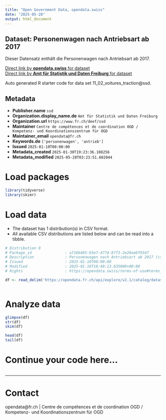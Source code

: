 ```yaml
---
title: "Open Government Data, opendata.swiss"
date: "2025-05-28"
output: html_document
---
```


## Dataset: Personenwagen nach Antriebsart ab 2017

Dieser Datensatz enthält die Personenwagen nach Antriebsart ab 2017.

[Direct link by **opendata.swiss** for dataset](https://opendata.swiss/de/dataset/personenwagen-nach-antriebsart-ab-2017)<br>
[Direct link by **Amt für Statistik und Daten Freiburg** for dataset](https://opendata.fr.ch/explore/dataset/11_02_voitures_traction/)

Auto generated R starter code for data set 11_02_voitures_traction@ssd.

## Metadata

- **Publisher.name** `ssd`
- **Organization.display_name.de** `Amt für Statistik und Daten Freiburg`
- **Organization.url** `https://www.fr.ch/deef/ssd`
- **Maintainer** `Centre de compétences et de coordination OGD / Kompetenz- und Koordinationszentrum für OGD`
- **Maintainer_email** `opendata@fr.ch`
- **Keywords.de** `['personenwagen', 'antrieb']`
- **Issued** `2025-01-10T00:00:00`
- **Metadata_created** `2025-01-30T19:23:36.108256`
- **Metadata_modified** `2025-05-28T03:23:51.602044`


# Load packages

```r

library(tidyverse)
library(skimr)

```

# Load data

-   The dataset has 1 distribution(s) in CSV format.
-   All available CSV distributions are listed below and can be read into a tibble.

```r

# Distribution 0
# Package_id               : af16b465-b5e7-4774-87f3-2e28aebf9347
# Description              : Personenwagen nach Antriebsart ab 2017 (csv)
# Issued                   : 2025-01-10T00:00:00
# Modified                 : 2025-01-10T18:48:13.635000+00:00
# Rights                   : https://opendata.swiss/terms-of-use#terms_by

df <- read_delim('https://opendata.fr.ch/api/explore/v2.1/catalog/datasets/11_02_voitures_traction/exports/csv?use_labels=true')



```

# Analyze data

```r

glimpse(df)
str(df)
skim(df)

head(df)
tail(df)

```

# Continue your code here...

```r

```

------------------------------------------------------------------------

# Contact

opendata@fr.ch | Centre de compétences et de coordination OGD / Kompetenz- und Koordinationszentrum für OGD
